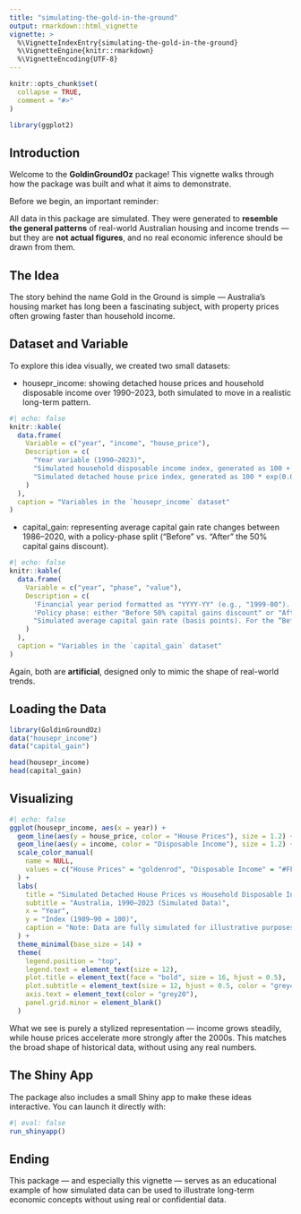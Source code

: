 ```yaml
---
title: "simulating-the-gold-in-the-ground"
output: rmarkdown::html_vignette
vignette: >
  %\VignetteIndexEntry{simulating-the-gold-in-the-ground}
  %\VignetteEngine{knitr::rmarkdown}
  %\VignetteEncoding{UTF-8}
---
```


```r
knitr::opts_chunk$set(
  collapse = TRUE,
  comment = "#>"
)

library(ggplot2)

```

## Introduction

Welcome to the **GoldinGroundOz** package!
This vignette walks through how the package was built and what it aims to demonstrate.

Before we begin, an important reminder:

All data in this package are simulated.
They were generated to **resemble the general patterns** of real-world Australian housing and income trends —
but they are **not actual figures**, and no real economic inference should be drawn from them.

## The Idea

The story behind the name Gold in the Ground is simple —
Australia’s housing market has long been a fascinating subject,
with property prices often growing faster than household income.

## Dataset and Variable

To explore this idea visually, we created two small datasets:

-  housepr_income: showing detached house prices and household disposable income
over 1990–2023, both simulated to move in a realistic long-term pattern.

```r
#| echo: false
knitr::kable(
  data.frame(
    Variable = c("year", "income", "house_price"),
    Description = c(
      "Year variable (1990–2023)",
      "Simulated household disposable income index, generated as 100 + (year - 1990) * 6 + ε, with ε ~ N(0, 6). Represents steady income growth with mild yearly variation.",
      "Simulated detached house price index, generated as 100 * exp(0.06 * (year - 1990)) + η, with η ~ N(0, 30). Models exponential price increases and greater volatility after 2000."
    )
  ),
  caption = "Variables in the `housepr_income` dataset"
)

```


-  capital_gain: representing average capital gain rate changes between 1986–2020,
with a policy-phase split (“Before” vs. “After” the 50% capital gains discount).

```r
#| echo: false
knitr::kable(
  data.frame(
    Variable = c("year", "phase", "value"),
    Description = c(
      'Financial year period formatted as "YYYY-YY" (e.g., "1999-00").',
      'Policy phase: either "Before 50% capital gains discount" or "After 50% capital gains discount".',
      "Simulated average capital gain rate (basis points). For the “Before” phase, random values from Uniform(2500, 6000). For the “After” phase, increasing sequence from 7000 to 30000 with added Normal(0, 1200) noise. Negative values truncated to zero."
    )
  ),
  caption = "Variables in the `capital_gain` dataset"
)

```


Again, both are **artificial**, designed only to mimic the shape of real-world trends.

## Loading the Data

```r
library(GoldinGroundOz)
data("housepr_income")
data("capital_gain")

head(housepr_income)
head(capital_gain)

```

## Visualizing

```r
#| echo: false
ggplot(housepr_income, aes(x = year)) +
  geom_line(aes(y = house_price, color = "House Prices"), size = 1.2) +
  geom_line(aes(y = income, color = "Disposable Income"), size = 1.2) +
  scale_color_manual(
    name = NULL,
    values = c("House Prices" = "goldenrod", "Disposable Income" = "#FF8C69")
  ) +
  labs(
    title = "Simulated Detached House Prices vs Household Disposable Income",
    subtitle = "Australia, 1990–2023 (Simulated Data)",
    x = "Year",
    y = "Index (1989–90 = 100)",
    caption = "Note: Data are fully simulated for illustrative purposes only."
  ) +
  theme_minimal(base_size = 14) +
  theme(
    legend.position = "top",
    legend.text = element_text(size = 12),
    plot.title = element_text(face = "bold", size = 16, hjust = 0.5),
    plot.subtitle = element_text(size = 12, hjust = 0.5, color = "grey40"),
    axis.text = element_text(color = "grey20"),
    panel.grid.minor = element_blank()
  )
```

What we see is purely a stylized representation —
income grows steadily, while house prices accelerate more strongly after the 2000s.
This matches the broad shape of historical data, without using any real numbers.

## The Shiny App

The package also includes a small Shiny app to make these ideas interactive.
You can launch it directly with:

```r
#| eval: false
run_shinyapp()
```

## Ending

This package — and especially this vignette — serves as an educational example
of how simulated data can be used to illustrate long-term economic concepts
without using real or confidential data.
